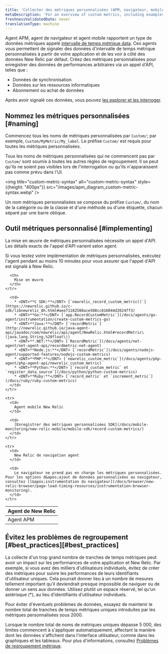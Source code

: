 ```yaml
---
title: 'Collecter des métriques personnalisées (APM, navigateur, mobile)'
metaDescription: 'For an overview of custom metrics, including examples, best practices, and a quick reference by New Relic agent, start here.'
freshnessValidatedDate: never
translationType: machine
---
```


Agent APM, agent de navigateur et agent mobile rapportent un type de données métriques appelé [intervalle de temps métrique data](/docs/using-new-relic/data/understand-data/new-relic-data-types#timeslice-data). Ces agents vous permettent de signaler des données d&apos;intervalle de temps métrique personnalisées à partir de votre application et de les voir à côté des données New Relic par défaut. Créez des métriques personnalisées pour enregistrer des données de performances arbitraires via un appel d&apos;API, telles que :

* Données de synchronisation
* Données sur les ressources informatiques
* Abonnement ou achat de données

Après avoir signalé ces données, vous pouvez [les explorer et les interroger](/docs/query-your-data/nrql-new-relic-query-language/nrql-query-tutorials/query-apm-metric-timeslice-data-nrql).

## Nommez les métriques personnalisées [#naming]

Commencez tous les noms de métriques personnalisées par `Custom/`; par exemple, `Custom/MyMetric/My_label`. Le préfixe `Custom/` est requis pour toutes les métriques personnalisées.

Tous les noms de métriques personnalisées qui ne commencent pas par `Custom/` sont soumis à toutes les autres règles de regroupement. Il se peut qu&apos;ils ne soient pas visibles lors de l&apos;interrogation ou qu&apos;ils n&apos;apparaissent pas comme prévu dans l&apos;UI.

<img title="custom-metric-syntax" alt="custom-metric-syntax" style={{height: "400px"}} src="/images/apm_diagram_custom-metric-syntax.webp" />

Un nom métriques personnalisées se compose du préfixe `Custom/`, du nom de la catégorie ou de la classe et d&apos;une méthode ou d&apos;une étiquette, chacun séparé par une barre oblique.

## Outil métriques personnalisé [#implementing]

La mise en œuvre de métriques personnalisées nécessite un appel d&apos;API. Les détails exacts de l&apos;appel d&apos;API varient selon agent.

<Callout variant="tip">
  Si vous testez votre implémentation de métriques personnalisées, exécutez l&apos;agent pendant au moins 10 minutes pour vous assurer que l&apos;appel d&apos;API est signalé à New Relic.
</Callout>

<table>
  <thead>
    <tr>
      <th style={{ width: "200px" }}>
        Agent de New Relic
      </th>

      <th>
        Mise en œuvre
      </th>
    </tr>
  </thead>

  <tbody>
    <tr>
      <td>
        Agent APM
      </td>

      <td>
        * <DNT>**C SDK:**</DNT> [`newrelic_record_custom_metric()`](https://newrelic.github.io/c-sdk/libnewrelic_8h.html#aee71182588ace508cc816044d2024ff3)
        * <DNT>**Go:**</DNT> [`app.RecordCustomMetric`](/docs/agents/go-agent/instrumentation/create-custom-metrics-go)
        * <DNT>**Java:**</DNT> [`recordMetric`](http://newrelic.github.io/java-agent-api/javadoc/com/newrelic/api/agent/NewRelic.html#recordMetric\(java.lang.String,%20float\))
        * <DNT>**.NET:**</DNT> [`RecordMetric`](/docs/agents/net-agent/net-agent-api/recordmetric-net-agent)
        * <DNT>**Node.js:**</DNT> [`recordMetric`](/docs/agents/nodejs-agent/supported-features/nodejs-custom-metrics)
        * <DNT>**PHP:**</DNT> [`newrelic_custom_metric`](/docs/agents/php-agent/php-agent-api/newrelic_custom_metric)
        * <DNT>**Python:**</DNT> [`record_custom_metric` et `register_data_source`](/docs/python/python-custom-metrics)
        * <DNT>**Ruby:**</DNT> [`record_metric` et `increment_metric`](/docs/ruby/ruby-custom-metrics)
      </td>
    </tr>

    <tr>
      <td>
        Agent mobile New Relic
      </td>

      <td>
        [Enregistrer des métriques personnalisées SDK](/docs/mobile-monitoring/new-relic-mobile/mobile-sdk/record-custom-metrics/)
      </td>
    </tr>

    <tr>
      <td>
        New Relic de navigation agent
      </td>

      <td>
        Le navigateur ne prend pas en charge les métriques personnalisées. Pour les options d&apos;ajout de données personnalisées au navigateur, consultez [l&apos;instrumentation du navigateur](/docs/browser/new-relic-browser/page-load-timing-resources/instrumentation-browser-monitoring).
      </td>
    </tr>
  </tbody>
</table>

## Évitez les problèmes de regroupement [#best\_practices][#best_practices]

La collecte d&apos;un trop grand nombre de tranches de temps métriques peut avoir un impact sur les performances de votre application et New Relic. Par exemple, si vous avez des milliers d&apos;utilisateurs individuels, évitez de créer des métriques pour suivre les performances de leurs identifiants d&apos;utilisateur uniques. Cela pourrait donner lieu à un nombre de mesures tellement important qu’il deviendrait presque impossible de naviguer ou de donner un sens aux données. Utilisez plutôt un espace réservé, tel qu’un astérisque (\*), au lieu d’identifiants d’utilisateur individuels.

<Callout variant="important">
  Pour éviter d&apos;éventuels problèmes de données, essayez de maintenir le nombre total de tranches de temps métriques uniques introduites par les métriques personnalisées sous 2000.
</Callout>

Lorsque le nombre total de noms de métriques uniques dépasse 5 000, des limites commencent à s&apos;appliquer automatiquement, affectant la manière dont les données s&apos;affichent dans l&apos;interface utilisateur, comme dans les graphiques et les tableaux. Pour plus d&apos;informations, consultez [Problèmes de regroupement métrique](/docs/features/metric-grouping-issues).